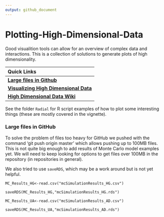 ```yaml
---
output: github_document
---
```


<!-- README.md is generated from README.Rmd. Please edit that file -->

# Plotting-High-Dimensional-Data

Good visualition tools can allow for an overview of complex data and interactions. This is a collection of solutions to generate plots of high dimensionality.

<!-- Links: start -->
|   Quick Links  |
|:-------|
| [**Large files in Github**](https://github.com/hortibonn/hortibonn#Large files in GitHub) |
| [**Visualizing High Dimensional Data**](http://htmlpreview.github.io/?https://github.com/hortibonn/Plotting-High-Dimensional-Data/blob/master/HighDimensionalData.html) |
| [**High Dimensional Data Wiki**](https://github.com/hortibonn/High Dimensional Data/wiki) |
<!-- Links: end -->

See the folder `Radial` for R script examples of how to plot some interesting things (these are mostly covered in the vignette).

### Large files in GitHub

To solve the problem of files too heavy for GitHub we pushed with the command 'git push origin master' which allows pushing up to 100MB files. This is not quite big enough to add results of Monte Carlo model examples yet. We will need to keep looking for options to get files over 100MB in the repository (in repositories in general). 

We also tried to use `saveRDS`, which may be a work around but is not yet helpful.

`MC_Results_HG<-read.csv("mcSimulationResults_HG.csv")`

`saveRDS(MC_Results_HG,"mcSimulationResults_HG.rds")`

`MC_Results_UA<-read.csv("mcSimulationResults_AD.csv")`

`saveRDS(MC_Results_UA,"mcSimulationResults_AD.rds")`

